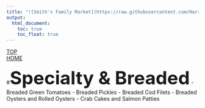 ```yaml
---
title: "![Smith's Family Market](https://raw.githubusercontent.com/HarryLu95/Fish-Market-Website/master/Logo_Smiths_Family_Market.png)"
output: 
  html_document:
    toc: true
    toc_float: true
---
```

<div id="backtop"><a href="#">TOP</a></div>
<div id="backhome"><a href="index.html">HOME</a></div>

#<font size=7>**Specialty & Breaded**</font>
- Breaded Green Tomatoes
- Breaded Pickles
- Breaded Cod Filets
- Breaded Oysters and Rolled Oysters
- Crab Cakes and Salmon Patties